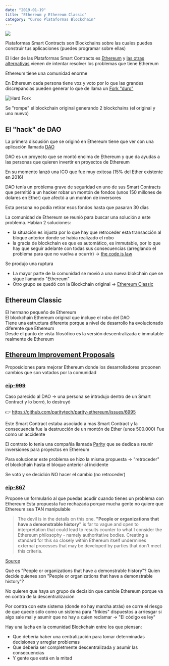 ```yaml
---
date: "2019-01-19"
title: "Ethereum y Ethereum Classic"
category: "Curso Plataformas Blockchain"
---
```


[![](/blog/2019-01-19/cover-ethereum.png)](https://www.youtube.com/watch?v=N-rg2N9avKE)

Plataformas Smart Contracts son Blockchains sobre las cuales puedes construir tus aplicaciones (puedes programar sobre ellas)  

El lider de las Plataformas Smart Contracts es [Ethereum](https://www.ethereum.org/) y [las otras alternativas](https://medium.com/@SherCoin/shercoin-ecosystem-which-blockchain-platform-we-are-going-to-use-384365e98e0c) vienen de intentar resolver los problemas que tiene Ethereum


Ethereum tiene una comunidad enorme 

En Ethereum cada persona tiene voz y voto por lo que las grandes discrepancias pueden generar lo que de llama un [Fork "duro"](https://es.cointelegraph.com/bitcoin-cash-for-beginners/what-is-hard-fork)

![Hard Fork](/blog/2019-01-19/hard-fork.png)

Se "rompe" el blockchain original generando 2 blockchains (el original y uno nuevo)

## El "hack" de DAO 

La primera discusión que se originó en Ethereum tiene que ver con una aplicación llamada [DAO](https://en.wikipedia.org/wiki/The_DAO_(organization))

DAO es un proyecto que se montó encima de Ethereum y que da ayudas a las personas que quieren invertir en proyectos de Ethereum

En su momento lanzó una ICO que fue muy exitosa (15% del Ether existente en 2016)

DAO tenía un problema grave de seguridad en uno de sus Smart Contracts que permitió a un hacker robar un montón de fondos (unos 150 millones de dolares en Ether) que afectó a un monton de inversores

Esta persona no podía retirar esos fondos hasta que pasaran 30 días 

La comunidad de Ethereum se reunió para buscar una solución a este problema. Habían 2 soluciones:
- la situación es injusta por lo que hay que retroceder esta transacción al bloque anterior donde se había realizado el robo
- la gracia de blockchain es que es automático, es immutable, por lo que hay que seguir adelante con todas sus consecuencias (arreglando el problema para que no vuelva a ocurrir) → [the code is law](https://medium.com/@bytemaster/the-intent-of-code-is-law-c0e0cd318032)

Se produjo una ruptura
- La mayor parte de la comunidad se movió a una nueva blokchain que se sigue llamando "Ethereum"
- Otro grupo se quedó con la Blockchain original → [Ethereum Classic](https://ethereumclassic.github.io/) 

## Ethereum Classic

El hermano pequeño de Ethereum  
El blockchain Ethereum original que incluye el robo del DAO  
Tiene una estructura diferente porque a nivel de desarrollo ha evolucionado diferente que Ethereum  
Desde el punto de vista filosófico es la versión descentralizada e immutable realmente de Ethereum  

## [Ethereum Improvement Proposals](https://eips.ethereum.org/)

Proposiciones para mejorar Ethereum donde los desarrolladores proponen cambios que son votados por la comunidad

### [eip-999](https://github.com/ethereum/EIPs/blob/master/EIPS/eip-999.md)

Caso parecido al DAO → una persona se introdujo dentro de un Smart Contract y lo borró, lo destruyó

👉 <https://github.com/paritytech/parity-ethereum/issues/6995>

Este Smart Contract estaba asociado a mas Smart Contract y la consecuencia fue la destrucción de un montón de Ether (unos 500.000)
Fue como un accidente

El contrato lo tenia una compañia llamada [Parity](https://www.parity.io/) que se dedica a reunir inversiones para proyectos en Ethereum

Para solucionar este problema se hizo la misma propuesta → "retroceder" el blockchain hasta el bloque anterior al incidente 

Se votó y se decidión NO hacer el cambio (no retroceder)

### [eip-867](https://github.com/ethereum/EIPs/blob/master/EIPS/eip-867.md)

Propone un formulario al que puedas acudir cuando tienes un problema con Ethereum
Esta propuesta fue rechazada porque mucha gente no quiere que Ethereum sea TAN manipulable

> The devil is in the details on this one. **"People or organizations that have a demonstrable history"** is far to vague and open to interpretation that could lead to results counter to what I consider the Ethereum philosophy - namely authoritative bodies. Creating a standard for this so closely within Ethereum itself undermines external processes that may be developed by parties that don't meet this criteria.

[Source](https://www.reddit.com/r/ethereum/comments/7w57he/standardized_ethereum_recovery_proposals_erps_867/dty2ry4/)

Qué es "People or organizations that have a demonstrable history"? Quien decide quienes son "People or organizations that have a demonstrable history"?

No quieren que haya un grupo de decisión que cambie Ethereum porque va en contra de la descentralización

Por contra con este sistema (donde no hay marcha atrás) se corre el riesgo de que quede sólo como un sistema para "frikies" dispuestos a arriesgar si algo sale mal y asumir que no hay a quien reclamar → "El código es ley"

Hay una lucha en la comunidad Blockchain entre los que piensan:

- Que deberia haber una centralización para tomar determinadas decisiones y arreglar problemas
- Que deberia ser completmente descentralizada y asumir las consecuencias
- Y gente que está en la mitad

